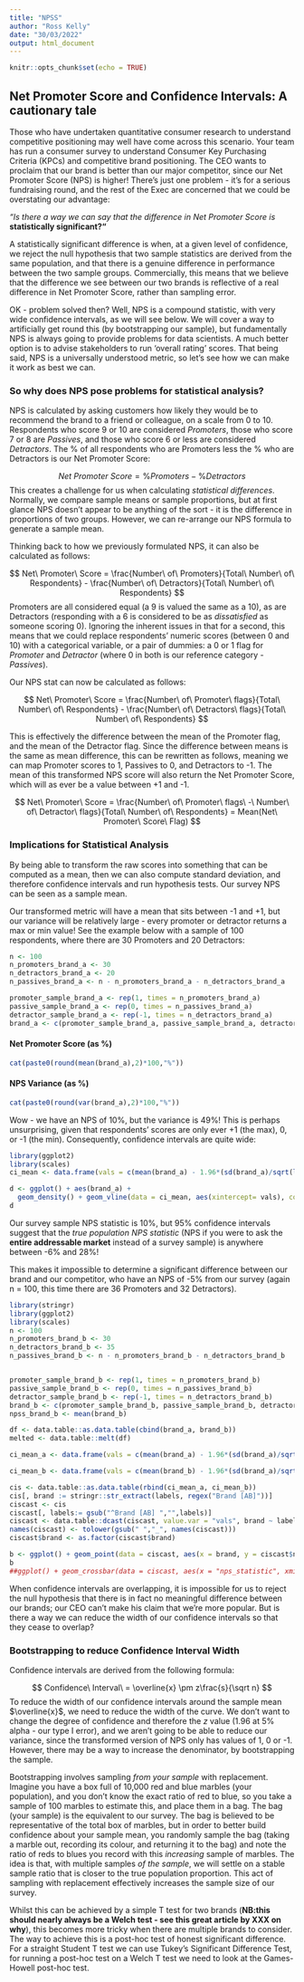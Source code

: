 ```yaml
---
title: "NPSS"
author: "Ross Kelly"
date: "30/03/2022"
output: html_document
---
```


```r
knitr::opts_chunk$set(echo = TRUE)
```

## Net Promoter Score and Confidence Intervals: A cautionary tale

Those who have undertaken quantitative consumer research to understand competitive positioning may well have come across this scenario. Your team has run a consumer survey to understand Consumer Key Purchasing Criteria (KPCs) and competitive brand positioning. The CEO wants to proclaim that our brand is better than our major competitor, since our Net Promoter Score (NPS) is higher! There's just one problem - it's for a serious fundraising round, and the rest of the Exec are concerned that we could be overstating our advantage: 

_"Is there a way we can say that the difference in Net Promoter Score is_ __statistically significant?"__

A statistically significant difference is when, at a given level of confidence, we reject the null hypothesis that two sample statistics are derived from the same population, and that there is a genuine difference in performance between the two sample groups. Commercially, this means that we believe that the difference we see between our two brands is reflective of a real difference in Net Promoter Score, rather than sampling error.

OK - problem solved then? Well, NPS is a compound statistic, with very wide confidence intervals, as we will see below. We will cover a way to artificially get round this (by bootstrapping our sample), but fundamentally NPS is always going to provide problems for data scientists. A much better option is to advise stakeholders to run 'overall rating' scores. That being said, NPS is a universally understood metric, so let's see how we can make it work as best we can. 

### So why does NPS pose problems for statistical analysis?

NPS is calculated by asking customers how likely they would be to recommend the brand to a friend or colleague, on a scale from 0 to 10. Respondents who score 9 or 10 are considered _Promoters_, those who score 7 or 8 are _Passives_, and those who score 6 or less are considered _Detractors_. The % of all respondents who are Promoters less the % who are Detractors is our Net Promoter Score:

$$ 
Net\ Promoter\ Score = \% Promoters - \% Detractors
$$
This creates a challenge for us when calculating _statistical differences_. Normally, we compare sample means or sample proportions, but at first glance NPS doesn't appear to be anything of the sort - it is the difference in proportions of two groups. However, we can re-arrange our NPS formula to generate a sample mean.

Thinking back to how we previously formulated NPS, it can also be calculated as follows:

$$
Net\ Promoter\ Score = \frac{Number\ of\ Promoters}{Total\ Number\ of\ Respondents} - \frac{Number\ of\ Detractors}{Total\ Number\ of\ Respondents} 
$$
Promoters are all considered equal (a 9 is valued the same as a 10), as are Detractors (responding with a 6 is considered to be as _dissatisfied_ as someone scoring 0). Ignoring the inherent issues in that for a second, this means that we could replace respondents' numeric scores (between 0 and 10) with a categorical variable, or a pair of dummies: a 0 or 1 flag for _Promoter_ and _Detractor_ (where 0 in both is our reference category - _Passives_).

Our NPS stat can now be calculated as follows:

$$
Net\ Promoter\ Score = \frac{Number\ of\ Promoter\ flags}{Total\ Number\ of\ Respondents} - \frac{Number\ of\ Detractors\ flags}{Total\ Number\ of\ Respondents} 
$$

This is effectively the difference between the mean of the Promoter flag, and the mean of the Detractor flag. Since the difference between means is the same as mean difference, this can be rewritten as follows, meaning we can map Promoter scores to 1, Passives to 0, and Detractors to -1. The mean of this transformed NPS score will also return the Net Promoter Score, which will as ever be a value between +1 and -1.

$$
Net\ Promoter\ Score = \frac{Number\ of\ Promoter\ flags\ -\ Number\ of\ Detractor\ flags}{Total\ Number\ of\ Respondents} = Mean(Net\ Promoter\ Score\ Flag)
$$

### Implications for Statistical Analysis

By being able to transform the raw scores into something that can be computed as a mean, then we can also compute standard deviation, and therefore confidence intervals and run hypothesis tests. Our survey NPS can be seen as a sample mean.

Our transformed metric will have a mean that sits between -1 and +1, but our variance will be relatively large - every promoter or detractor returns a max or min value! See the example below with a sample of 100 respondents, where there are 30 Promoters and 20 Detractors:

```r
n <- 100
n_promoters_brand_a <- 30
n_detractors_brand_a <- 20
n_passives_brand_a <- n - n_promoters_brand_a - n_detractors_brand_a

promoter_sample_brand_a <- rep(1, times = n_promoters_brand_a)
passive_sample_brand_a <- rep(0, times = n_passives_brand_a)
detractor_sample_brand_a <- rep(-1, times = n_detractors_brand_a)
brand_a <- c(promoter_sample_brand_a, passive_sample_brand_a, detractor_sample_brand_a)
```

#### Net Promoter Score (as %)

```r
cat(paste0(round(mean(brand_a),2)*100,"%"))
```

#### NPS Variance (as %)

```r
cat(paste0(round(var(brand_a),2)*100,"%"))
```

Wow - we have an NPS of 10%, but the variance is 49%! This is perhaps unsurprising, given that respondents' scores are only ever +1 (the max), 0, or -1 (the min). Consequently, confidence intervals are quite wide:

```r
library(ggplot2)
library(scales)
ci_mean <- data.frame(vals = c(mean(brand_a) - 1.96*(sd(brand_a)/sqrt(length(brand_a))), mean(brand_a), mean(brand_a) + 1.96*(sd(brand_a)/sqrt(length(brand_a)))), labels = c('Brand A Lower CI (95%)', 'Brand A NPS Statistic', 'Brand A Upper CI (95%)'))

d <- ggplot() + aes(brand_a) + 
  geom_density() + geom_vline(data = ci_mean, aes(xintercept= vals), color="blue", size=0.5) + geom_text(data = ci_mean, aes(x=vals, y = 0.5, label = labels), size = 4, angle = 90, vjust = -0.4, ) + ggtitle(label = "Transformed NPS with NPS statistic and Confidence Intervals (95%)") + scale_x_continuous(labels = percent)
d
```

Our survey sample NPS statistic is 10%, but 95% confidence intervals suggest that the _true population NPS statistic_ (NPS if you were to ask the **entire addressable market** instead of a survey sample) is anywhere between -6% and 28%!

This makes it impossible to determine a significant difference between our brand and our competitor, who have an NPS of -5% from our survey (again n = 100, this time there are 36 Promoters and 32 Detractors).

```r
library(stringr)
library(ggplot2)
library(scales)
n <- 100
n_promoters_brand_b <- 30
n_detractors_brand_b <- 35
n_passives_brand_b <- n - n_promoters_brand_b - n_detractors_brand_b


promoter_sample_brand_b <- rep(1, times = n_promoters_brand_b)
passive_sample_brand_b <- rep(0, times = n_passives_brand_b)
detractor_sample_brand_b <- rep(-1, times = n_detractors_brand_b)
brand_b <- c(promoter_sample_brand_b, passive_sample_brand_b, detractor_sample_brand_b)
npss_brand_b <- mean(brand_b)

df <- data.table::as.data.table(cbind(brand_a, brand_b))
melted <- data.table::melt(df)

ci_mean_a <- data.frame(vals = c(mean(brand_a) - 1.96*(sd(brand_a)/sqrt(length(brand_a))), mean(brand_a), mean(brand_a) + 1.96*(sd(brand_a)/sqrt(length(brand_a)))), labels = c('Brand A Lower CI (95%)', 'Brand A NPS Statistic', 'Brand A Upper CI (95%)'))

ci_mean_b <- data.frame(vals = c(mean(brand_b) - 1.96*(sd(brand_a)/sqrt(length(brand_b))), mean(brand_b), mean(brand_b) + 1.96*(sd(brand_b)/sqrt(length(brand_b)))), labels = c('Brand B Lower CI (95%)', 'Brand B NPS Statistic', 'Brand B Upper CI (95%)'))

cis <- data.table::as.data.table(rbind(ci_mean_a, ci_mean_b))
cis[, brand := stringr::str_extract(labels, regex("Brand [AB]"))]
ciscast <- cis
ciscast[, labels:= gsub("^Brand [AB] ","",labels)]
ciscast <- data.table::dcast(ciscast, value.var = "vals", brand ~ labels)
names(ciscast) <- tolower(gsub(" ","_", names(ciscast)))
ciscast$brand <- as.factor(ciscast$brand)

b <- ggplot() + geom_point(data = ciscast, aes(x = brand, y = ciscast$nps_statistic, color = ciscast$brand),size = 5) + geom_errorbar(aes(x = ciscast$brand, ymin = ciscast$`lower_ci_(95%)`, ymax = ciscast$`upper_ci_(95%)`)) + ggplot2::ylab("NPS Statistic with Confidence Intervals (95%)") + xlab("Brand") + labs(colour = "Brands", title = "NPS and Confidence Intervals (95%) for Brands A and B") + scale_y_continuous(labels = percent)
b
##ggplot() + geom_crossbar(data = ciscast, aes(x = "nps_statistic", xmin = "lower_ci_(95%)", xmax = ##"upper_ci_(95%)", y = "brand"))
```

When confidence intervals are overlapping, it is impossible for us to reject the null hypothesis that there is in fact no meaningful difference between our brands; our CEO can't make his claim that we're more popular. But is there a way we can reduce the width of our confidence intervals so that they cease to overlap?

### Bootstrapping to reduce Confidence Interval Width

Confidence intervals are derived from the following formula:

$$
Confidence\ Interval\ = \overline{x} \pm z\frac{s}{\sqrt n}
$$
To reduce the width of our confidence intervals around the sample mean $\overline{x}$, we need to reduce the width of the curve. We don't want to change the degree of confidence and therefore the $z$ value (1.96 at 5% alpha - our type I error), and we aren't going to be able to reduce our variance, since the transformed version of NPS only has values of 1, 0 or -1. However, there may be a way to increase the denominator, by bootstrapping the sample.

Bootstrapping involves sampling _from your sample_ with replacement. Imagine you have a box full of 10,000 red and blue marbles (your population), and you don't know the exact ratio of red to blue, so you take a sample of 100 marbles to estimate this, and place them in a bag. The bag (your sample) is the equivalent to our survey. The bag is believed to be representative of the total box of marbles, but in order to better build confidence about your sample mean, you randomly sample the bag (taking a marble out, recording its colour, and returning it to the bag) and note the ratio of reds to blues you record with this _increasing_ sample of marbles. The idea is that, with multiple samples _of the sample_, we will settle on a stable sample ratio that is closer to the true population proportion. This act of sampling with replacement effectively increases the sample size of our survey.



Whilst this can be achieved by a simple T test for two brands (**NB:this should nearly always be a Welch test - see this great article by XXX on why**), this becomes more tricky when there are multiple brands to consider. The way to achieve this is a post-hoc test of honest significant difference. For a straight Student T test we can use Tukey's Significant Difference Test, for running a post-hoc test on a Welch T test we need to look at the Games-Howell post-hoc test.